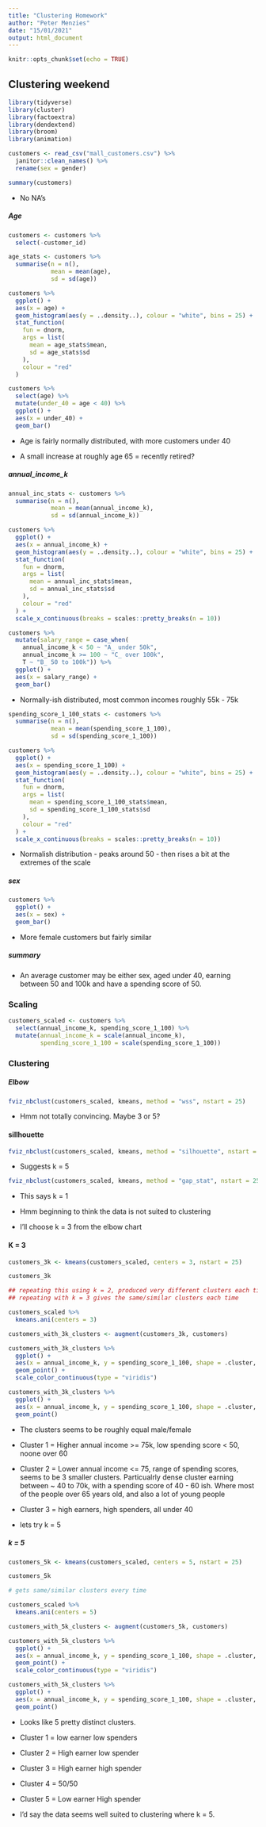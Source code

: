 ```yaml
---
title: "Clustering Homework"
author: "Peter Menzies"
date: "15/01/2021"
output: html_document
---
```


```r
knitr::opts_chunk$set(echo = TRUE)
```

## Clustering weekend

```r
library(tidyverse)
library(cluster)
library(factoextra)
library(dendextend)
library(broom)
library(animation)
```
```r
customers <- read_csv("mall_customers.csv") %>% 
  janitor::clean_names() %>% 
  rename(sex = gender)
```

```r
summary(customers)
```

* No NA's

##### Age

```r
customers <- customers %>% 
  select(-customer_id)

age_stats <- customers %>% 
  summarise(n = n(),
            mean = mean(age),
            sd = sd(age))

customers %>% 
  ggplot() +
  aes(x = age) +
  geom_histogram(aes(y = ..density..), colour = "white", bins = 25) +
  stat_function(
    fun = dnorm,
    args = list(
      mean = age_stats$mean,
      sd = age_stats$sd
    ),
    colour = "red"
  )

customers %>% 
  select(age) %>% 
  mutate(under_40 = age < 40) %>% 
  ggplot() +
  aes(x = under_40) +
  geom_bar()
```

* Age is fairly normally distributed, with more customers under 40

* A small increase at roughly age 65 = recently retired?


##### annual_income_k

```r
annual_inc_stats <- customers %>% 
  summarise(n = n(),
            mean = mean(annual_income_k),
            sd = sd(annual_income_k))

customers %>% 
  ggplot() +
  aes(x = annual_income_k) +
  geom_histogram(aes(y = ..density..), colour = "white", bins = 25) +
  stat_function(
    fun = dnorm,
    args = list(
      mean = annual_inc_stats$mean,
      sd = annual_inc_stats$sd
    ),
    colour = "red"
  ) +
  scale_x_continuous(breaks = scales::pretty_breaks(n = 10))

customers %>% 
  mutate(salary_range = case_when(
    annual_income_k < 50 ~ "A_ under 50k",
    annual_income_k >= 100 ~ "C_ over 100k",
    T ~ "B_ 50 to 100k")) %>% 
  ggplot() +
  aes(x = salary_range) +
  geom_bar()
```

* Normally-ish distributed, most common incomes roughly 55k - 75k 

```r
spending_score_1_100_stats <- customers %>% 
  summarise(n = n(),
            mean = mean(spending_score_1_100),
            sd = sd(spending_score_1_100))

customers %>% 
  ggplot() +
  aes(x = spending_score_1_100) +
  geom_histogram(aes(y = ..density..), colour = "white", bins = 25) +
  stat_function(
    fun = dnorm,
    args = list(
      mean = spending_score_1_100_stats$mean,
      sd = spending_score_1_100_stats$sd
    ),
    colour = "red"
  ) +
  scale_x_continuous(breaks = scales::pretty_breaks(n = 10))


```

* Normalish distribution - peaks around 50
                        -   then rises a bit at the extremes of the scale


##### sex

```r
customers %>% 
  ggplot() +
  aes(x = sex) +
  geom_bar()
```

* More female customers but fairly similar

##### summary

* An average customer may be either sex, aged under 40, earning between 50 and 100k and have a spending score of 50. 


### Scaling

```r
customers_scaled <- customers %>% 
  select(annual_income_k, spending_score_1_100) %>% 
  mutate(annual_income_k = scale(annual_income_k),
         spending_score_1_100 = scale(spending_score_1_100))
```

### Clustering

##### Elbow

```r
fviz_nbclust(customers_scaled, kmeans, method = "wss", nstart = 25)
```

* Hmm not totally convincing. Maybe 3 or 5?

#### sillhouette

```r
fviz_nbclust(customers_scaled, kmeans, method = "silhouette", nstart = 25)
```
* Suggests k = 5

```r
fviz_nbclust(customers_scaled, kmeans, method = "gap_stat", nstart = 25, k.max = 10)
```

* This says k = 1

* Hmm beginning to think the data is not suited to clustering


* I'll choose k = 3 from the elbow chart

#### K = 3

```r
customers_3k <- kmeans(customers_scaled, centers = 3, nstart = 25) 

customers_3k


```

```r
## repeating this using k = 2, produced very different clusters each time
## repeating with k = 3 gives the same/similar clusters each time

customers_scaled %>% 
  kmeans.ani(centers = 3)
```

```r
customers_with_3k_clusters <- augment(customers_3k, customers)
```
```r
customers_with_3k_clusters %>% 
  ggplot() +
  aes(x = annual_income_k, y = spending_score_1_100, shape = .cluster, colour = age) +
  geom_point() +
  scale_color_continuous(type = "viridis")

customers_with_3k_clusters %>% 
  ggplot() +
  aes(x = annual_income_k, y = spending_score_1_100, shape = .cluster, colour = sex) +
  geom_point()
```

* The clusters seems to be roughly equal male/female

* Cluster 1 = Higher annual income >= 75k, low spending score < 50, noone over 60

* Cluster 2 = Lower annual income <= 75, range of spending scores, seems to be 3 smaller clusters. Particualrly dense cluster earning between ~ 40 to 70k, with a spending score of 40 - 60 ish. Where most of the people over 65 years old, and also a lot of young people

* Cluster 3 = high earners, high spenders, all under 40


* lets try k = 5


##### k = 5

```r
customers_5k <- kmeans(customers_scaled, centers = 5, nstart = 25) 

customers_5k
```

```r
# gets same/similar clusters every time

customers_scaled %>% 
  kmeans.ani(centers = 5)
```

```r
customers_with_5k_clusters <- augment(customers_5k, customers)
```
```r
customers_with_5k_clusters %>% 
  ggplot() +
  aes(x = annual_income_k, y = spending_score_1_100, shape = .cluster, colour = age) +
  geom_point() +
  scale_color_continuous(type = "viridis")

customers_with_5k_clusters %>% 
  ggplot() +
  aes(x = annual_income_k, y = spending_score_1_100, shape = .cluster, colour = sex) +
  geom_point()
```

* Looks like 5 pretty distinct clusters. 


* Cluster 1 = low earner low spenders

* Cluster 2 = High earner low spender

* Cluster 3 = High earner high spender

* Cluster 4 = 50/50

* Cluster 5 = Low earner High spender


* I'd say the data seems well suited to clustering where k = 5.





















































